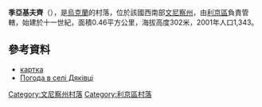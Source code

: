 {{coord|49|23|23|N|27|52|17|E|scale:30000|display=title}}

'''季亞基夫齊'''（{{lang-uk|Дяківці}}），是[[烏克蘭|烏克蘭]]的村落，位於該國西南部[[文尼察州|文尼察州]]，由[[利京區|利京區]]負責管轄，始建於十一世紀，面積0.46平方公里，海拔高度302米，2001年人口1,343。

==參考資料==
*[http://gska2.rada.gov.ua/pls/z7502/A005?rdat1=08.04.2009&rf7571=2255 картка]{{dead link|date=2017年12月 |bot=InternetArchiveBot |fix-attempted=yes }}
* [http://weather.in.ua/ua/vinnickaja/7528 Погода в селі Дяківці]{{Wayback|url=http://weather.in.ua/ua/vinnickaja/7528 |date=20111220061628 }}

[[Category:文尼察州村落|Category:文尼察州村落]]
[[Category:利京區村落|Category:利京區村落]]


{{Vinnytsia-geo-stub}}